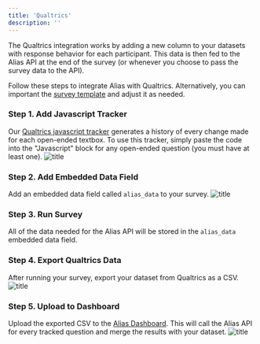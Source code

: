 ```yaml
---
title: 'Qualtrics'
description: ''
---
```


The Qualtrics integration works by adding a new column to your datasets with response behavior for each participant. This data is then fed to the Alias API at the end of the survey (or whenever you choose to pass the survey data to the API).

Follow these steps to integrate Alias with Qualtrics. Alternatively, you can important the [survey template](https://github.com/roundtableAI/alias-qualtrics-integration/blob/main/roundtable_template.qsf) and adjust it as needed.

### Step 1. Add Javascript Tracker
Our [Qualtrics javascript tracker](https://github.com/roundtableAI/alias-qualtrics-integration/blob/main/qualtrics-tracker.js) generates a history of every change made for each open-ended textbox. To use this tracker, simply paste the code into the "Javascript" block for any open-ended question (you must have at least one).
![title](/images/js-tracker.gif)


### Step 2. Add Embedded Data Field
Add an embedded data field called `alias_data` to your survey.
![title](/images/embedded-data.gif)


### Step 3. Run Survey
All of the data needed for the Alias API will be stored in the `alias_data` embedded data field.


### Step 4. Export Qualtrics Data
After running your survey, export your dataset from Qualtrics as a CSV.
![title](/images/download-data.gif)


### Step 5. Upload to Dashboard
Upload the exported CSV to the [Alias Dashboard](https://app.roundtable.ai/dashboard). This will call the Alias API for every tracked question and merge the results with your dataset.
![title](/images/upload-data.gif)
